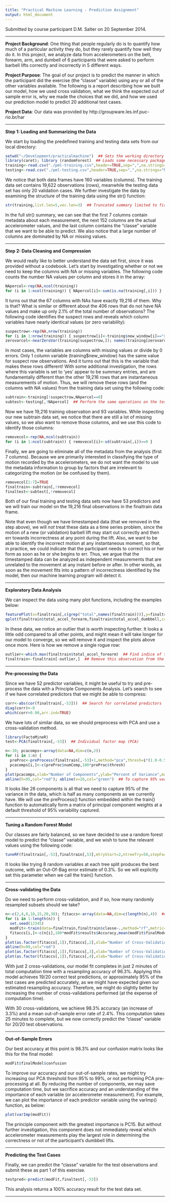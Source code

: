 ```yaml
---
title: "Practical Machine Learning - Prediction Assignment"
output: html_document
---
```


Submitted by course participant D.M. Salter on 20 September 2014.

<hr>

**Project Background**: One thing that people regularly do is to quantify how much of a particular activity they do, but they rarely quantify how well they do it. In this project, we analyze data from accelerometers on the belt, forearm, arm, and dumbell of 6 participants that were asked to perform barbell lifts correctly and incorrectly in 5 different ways. 

**Project Purpose**: The goal of our project is to predict the manner in which the participant did the exercise (the "classe" variable) using any or all of the other variables available. The following is a report describing how we built our model, how we used cross validation, what we think the expected out of sample error is, why we made the choices that we did, and how we used our prediction model to predict 20 additional test cases. 

**Project Data**: Our data was provided by http://groupware.les.inf.puc-rio.br/har

<hr>

**Step 1: Loading and Summarizing the Data**

We start by loading the predefined training and testing data sets from our local directory:

```r
setwd("~/Development/practicalmachine")  ## Sets the working directory
library(caret); library (randomForest)  ## Loads some necessary packages
training<-read.csv("./pml-training.csv",header=TRUE,sep=",",na.strings="NA")  ## Reads in the training data set
testing<-read.csv("./pml-testing.csv",header=TRUE,sep=",",na.strings="NA")  ## Reads in the testing data set
```

We notice that both data frames have 160 variables (columns). The training data set contains 19,622 observations (rows), meanwhile the testing data set has only 20 validation cases. We further investigate the data by examining the structure of the training data using the str() function:

```r
str(training,list.len=5,vec.len=3)  ## Truncated summary limited to first 5 columns of the training data frame
```
In the full str() summary, we can see that the first 7 columns contain metadata about each measurement, the next 152 columns are the actual accelerometer values, and the last column contains the "classe" variable that we want to be able to predict. We also notice that a large number of columns are dominated by NA or missing values.

<hr>

**Step 2: Data Cleaning and Compression**

We would really like to better understand the data set first, since it was provided without a codebook. Let's start by investigating whether or not we need to keep the columns with NA or missing variables. The following code counts the number NA values per column and stores it in the array:

```r
NApercol<-rep(NA,ncol(training))
for (i in 1:ncol(training)) { NApercol[i]<-sum(is.na(training[,i])) }
```

It turns out that the 67 columns with NAs have exactly 19,216 of them. Why is that? What is similar or different about the 406 rows that do not have NA values and make up only 2.1% of the total number of observations? The following code identifies the suspect rows and reveals which column variables have nearly identical values (or zero variability):

```r
suspectrow<-rep(NA,nrow(training))
for (i in 1:nrow(training)) { suspectrow[i]<-training$new_window[i]=="yes" }
zerovarcol<-nearZeroVar(training[suspectrow,]); names(training[zerovarcol])
```

In most cases, the variables are columns with missing values or divide by 0 errors. Only 1 column variable (training$new_window) has the same value for suspect row observations. And it turns out that this is the variable that makes these rows different! With some additional investigation, the rows where this variable is set to 'yes' appear to be summary entries, and are fundamentally different than the other 19,216 rows that are instantaneous measurements of motion. Thus, we will remove these rows (and the columns with NA values) from the training data set using the following code:

```r
subtrain<-training[!suspectrow,NApercol==0]
subtest<-testing[,!NApercol]  ## Perform the same operations on the testing data set
```

Now we have 19,216 training observation and 93 variables. While inspecting our new subtrain data set, we notice that there are still a lot of missing values, so we also want to remove those columns, and we use this code to identify those columns:

```r
removecol<-rep(NA,ncol(subtrain))
for (i in 1:ncol(subtrain)) { removecol[i]<-sd(subtrain[,i])==0 }
```

Finally, we are going to eliminate all of the metadata from the analysis (first 7 columns). Because we are primarily interested in classifying the type of motion recorded by the accelerometers, we do not want the model to use the metadata information to group by factors that are irrelevant to categorizing the motion (or be confused by them).

```r
removecol[1:7]=TRUE
finaltrain<-subtrain[,!removecol]
finaltest<-subtest[,!removecol]
```

Both of our final training and testing data sets now have 53 predictors and we will train our model on the 19,216 final observations in the finaltrain data frame.

Note that even though we have timestamped data (that we removed in the step above), we will _not_ treat these data as a time series problem, since the motion of a new (or validation) barbell lift may start out correctly and then err towards incorrectness at any point during the lift. Also, we want to be able to identify the incorrect motion at any instantaneous moment, so that, in practice, we could indicate that the participant needs to correct his or her form as soon as he or she begins to err. Thus, we argue that the timestamped data can be analyzed as independent measurements that are unrelated to the movement at any instant before or after. In other words, as soon as the movement fits into a pattern of incorrectness identified by the model, then our machine learning program will detect it.

<hr>

**Exploratory Data Analysis**

We can inspect the data using many plot functions, including the examples below:

```r
featurePlot(x=finaltrain[,c(grep("total",names(finaltrain)))],y=finaltrain$classe,plot="pairs",main="Comparing Predictors")
qplot(finaltrain$total_accel_forearm,finaltrain$total_accel_dumbbell,colour=finaltrain$classe,main="Identifying Outliers")
```

In these data, we notice an outlier that is worth inspecting further. It looks a little odd compared to all other points, and might mean it will take longer for our model to converge, so we will remove it and inspect the plots above once more. Here is how we remove a single rogue row:

```r
outlier<-which.max(finaltrain$total_accel_forearm)  ## Find indice of the outlying point
finaltrain<-finaltrain[-outlier,]  ## Remove this observation from the training set
```

<hr>

**Pre-processing the Data**

Since we have 52 predictor variables, it might be useful to try and pre-process the data with a Principle Components Analysis. Let's search to see if we have correlated predictors that we might be able to compress:

```r
corr<-abs(cor(finaltrain[,-53]))  ## Search for correlated predictors
diag(corr)<-0
which(corr>0.90,arr.ind=TRUE)
```

We have lots of similar data, so we should preprocess with PCA and use a cross-validation method.

```r
library(FactoMineR)
test<-PCA(finaltrain[,-53])  ## Individual factor map (PCA)
```

```r
n<-30; pcacomps<-array(data=NA,dim=c(n,2))
for (i in 1:n) {
  preProc<-preProcess(finaltrain[,-53]+1,method="pca",thresh=i*(1.0-0.5)/(n+1)+0.5)
  pcacomps[i,]<-c(preProc$numComp,100*preProc$thresh)
}
plot(pcacomps,xlab="Number of Components",ylab="Percent of Variance",main="How many Principle Components are Necessary?")
abline(h=95,col="red"); abline(v=26,col="green")  ## To capture 95% variability (default)
```

It looks like 26 components is all that we need to capture 95% of the variance in the data, which is half as many components as we currently have. We will use the preProcess() function embedded within the train() function to automatically form a matrix of principal component weights at a default threshold of 95% variability captured.

<hr>

**Tuning a Random Forest Model**

Our classes are fairly balanced, so we have decided to use a random forest model to predict the "classe" variable, and we wish to tune the relevant values using the following code:

```r
tuneRF(finaltrain[,-53],finaltrain[,53],mtryStart=2,ntreeTry=50,stepFactor=2,improve=0.01,trace=TRUE,plot=TRUE,doBest=TRUE)
```

It looks like trying 8 random variables at each tree split produces the best outcome, with an Out-Of-Bag error estimate of 0.3%. So we will explicitly set this parameter when we call the train() function.

<hr>

**Cross-validating the Data**

Do we need to perform cross-validation, and if so, how many randomly resampled subsets should we take?

```r
n<-c(2,4,8,10,15,20,30); fitaccs<-array(data=NA,dim=c(length(n),4))  ## Store the fit accuracies for models with up to n cross-validations
for (i in 1:length(n)) {
  set.seed(12345)
  modFit<-train(data=finaltrain,finaltrain$classe~.,method="rf",metric="Accuracy",preProcess="pca",importance=TRUE,trControl=trainControl(method="cv",p=0.7,number=n[i]),tuneGrid=data.frame(.mtry=8))
  fitaccs[i,]<-c(n[i],100*modFit$results$Accuracy,mean(modFit$finalModel$err.rate),modFit$times$everything[[3]]/60)
}
plot(as.factor(fitaccs[,1]),fitaccs[,2],xlab="Number of Cross-Validations",ylab="Model Accuracy Percentage",ylim=c(95,100))
abline(h=99,col="red")
plot(as.factor(fitaccs[,1]),fitaccs[,3],xlab="Number of Cross-Validations",ylab="Mean Out-Of-Sample Error Rate")
plot(as.factor(fitaccs[,1]),fitaccs[,4],xlab="Number of Cross-Validations",ylab="Computation Time (in minutes)")
```

With just 2 cross-validations, our model fit completes in just 2 minutes of total computation time with a resampling accuracy of 96.3%. Applying this model achieves 19/20 correct test predictions, or approximately 95% of the test cases are predicted accurately, as we might have expected given our estimated resampling accuracy. Therefore, we might do slightly better by increasing the number of cross-validations performed (at the expense of computation time). 

With 30 cross-validations, we achieve 98.3% accuracy (an increase of 3.3%) and a mean out-of-sample error rate of 2.4%. This computation takes 25 minutes to complete, but we now correctly predict the "classe" variable for 20/20 test observations.

<hr>

**Out-of-Sample Errors**

Our best accuracy at this point is 98.3% and our confusion matrix looks like this for the final model:

```r
modFit$finalModel$confusion
````

To improve our accuracy and our out-of-sample rates, we might try increasing our PCA threshold from 95% to 99%, or not performing PCA pre-processing at all. By reducing the number of components, we may save computation time, but we sacrifice accuracy and an understanding of the importance of each variable (or accelerometer measurement). For example, we can plot the importance of each predictor variable using the varImp() function, as below:

```r
plot(varImp(modFit))
```

The principle component with the greatest importance is PC15. But without further investigation, this component does not immediately reveal which accelerometer measurements play the largest role in determining the correctness or not of the participant's dumbbell lifts.

<hr>

**Predicting the Test Cases**

Finally, we can predict the "classe" variable for the test observations and submit these as part 1 of this exercise.

```r
testpred<-predict(modFit,finaltest[,-53])
````

This analysis returns a 100% accuracy result for the test data set.

<hr>
